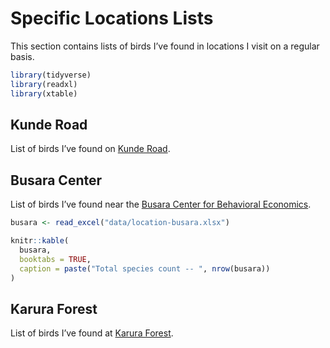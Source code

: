 # Specific Locations Lists

This section contains lists of birds I've found in locations I visit on a regular basis.

```r
library(tidyverse)
library(readxl)
library(xtable)
```



## Kunde Road

List of birds I've found on [Kunde Road](https://goo.gl/maps/23BTYjYjdHU2).


## Busara Center

List of birds I've found near the [Busara Center for Behavioral Economics](https://goo.gl/maps/8Q9ox5Rp9342). 

```r
busara <- read_excel("data/location-busara.xlsx")

knitr::kable(
  busara,
  booktabs = TRUE,
  caption = paste("Total species count -- ", nrow(busara)) 
)

```




## Karura Forest

List of birds I've found at [Karura Forest](https://goo.gl/maps/W9WMnP5UPS62). 
